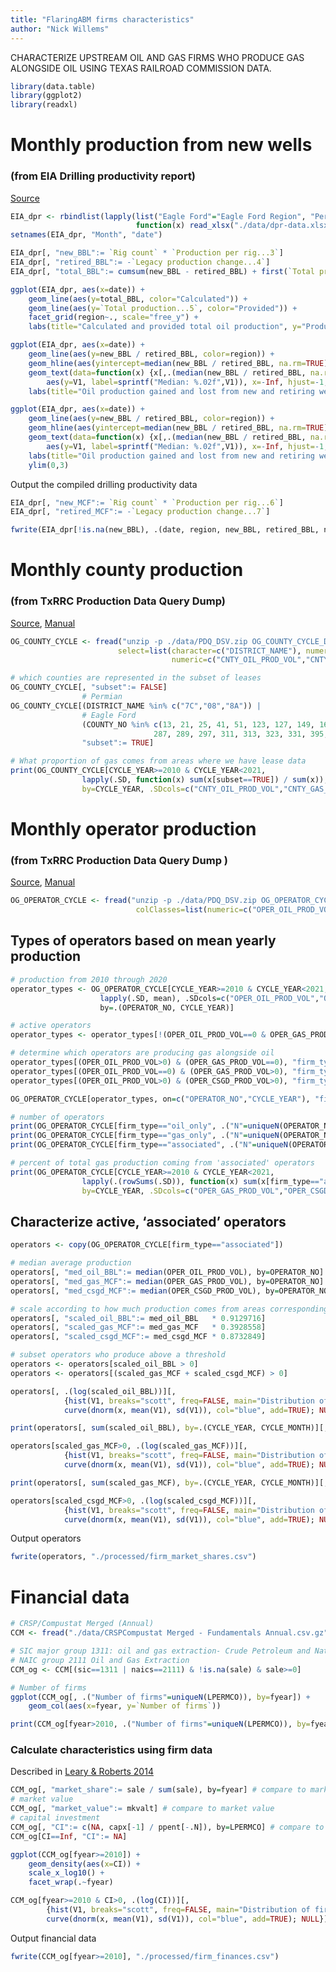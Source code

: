 ```yaml
---
title: "FlaringABM firms characteristics"
author: "Nick Willems"
---
```



CHARACTERIZE UPSTREAM OIL AND GAS FIRMS WHO PRODUCE GAS ALONGSIDE OIL USING TEXAS RAILROAD COMMISSION DATA.  


```r
library(data.table)
library(ggplot2)
library(readxl)
```

# Monthly production from new wells
### (from EIA Drilling productivity report)  
[Source](https://www.eia.gov/petroleum/drilling/archive/2021/10/)  
```r
EIA_dpr <- rbindlist(lapply(list("Eagle Ford"="Eagle Ford Region", "Permian"="Permian Region"),
                            function(x) read_xlsx("./data/dpr-data.xlsx", sheet=x, skip=1)), idcol="region")
setnames(EIA_dpr, "Month", "date")

EIA_dpr[, "new_BBL":= `Rig count` * `Production per rig...3`]
EIA_dpr[, "retired_BBL":= -`Legacy production change...4`]
EIA_dpr[, "total_BBL":= cumsum(new_BBL - retired_BBL) + first(`Total production...5`), by=region]

ggplot(EIA_dpr, aes(x=date)) +
    geom_line(aes(y=total_BBL, color="Calculated")) +
    geom_line(aes(y=`Total production...5`, color="Provided")) +
    facet_grid(region~., scale="free_y") +
    labs(title="Calculated and provided total oil production", y="Production (BBL)")
```

```r
ggplot(EIA_dpr, aes(x=date)) +
    geom_line(aes(y=new_BBL / retired_BBL, color=region)) +
    geom_hline(aes(yintercept=median(new_BBL / retired_BBL, na.rm=TRUE)), lty=2) +
    geom_text(data=function(x) {x[,.(median(new_BBL / retired_BBL, na.rm=TRUE))]},
        aes(y=V1, label=sprintf("Median: %.02f",V1)), x=-Inf, hjust=-1, vjust=-1) +
    labs(title="Oil production gained and lost from new and retiring wells", y="Production gained / Production lost")
```

```r
ggplot(EIA_dpr, aes(x=date)) +
    geom_line(aes(y=new_BBL / retired_BBL, color=region)) +
    geom_hline(aes(yintercept=median(new_BBL / retired_BBL, na.rm=TRUE)), lty=2) +
    geom_text(data=function(x) {x[,.(median(new_BBL / retired_BBL, na.rm=TRUE))]},
        aes(y=V1, label=sprintf("Median: %.02f",V1)), x=-Inf, hjust=-1, vjust=-1) +
    labs(title="Oil production gained and lost from new and retiring wells", y="Production gained / Production lost") +
    ylim(0,3)
```

Output the compiled drilling productivity data  
```r
EIA_dpr[, "new_MCF":= `Rig count` * `Production per rig...6`]
EIA_dpr[, "retired_MCF":= -`Legacy production change...7`]

fwrite(EIA_dpr[!is.na(new_BBL), .(date, region, new_BBL, retired_BBL, new_MCF, retired_MCF)], "./processed/EIA_dpr.csv")
```

# Monthly county production 
### (from TxRRC Production Data Query Dump)  
[Source](https://mft.rrc.texas.gov/link/fe3298a2-8788-4234-b2a0-90ee41558d75),
[Manual](https://portalvhdskzlfb8q9lqr9.blob.core.windows.net/media/47731/pdq-dump-user-manual.pdf)
```r
OG_COUNTY_CYCLE <- fread("unzip -p ./data/PDQ_DSV.zip OG_COUNTY_CYCLE_DATA_TABLE.dsv", sep="}", quote="",
                        select=list(character=c("DISTRICT_NAME"), numeric=c("COUNTY_NO","CYCLE_YEAR"),
                                    numeric=c("CNTY_OIL_PROD_VOL","CNTY_GAS_PROD_VOL","CNTY_CSGD_PROD_VOL")))

# which counties are represented in the subset of leases
OG_COUNTY_CYCLE[, "subset":= FALSE]
                # Permian
OG_COUNTY_CYCLE[(DISTRICT_NAME %in% c("7C","08","8A")) |
                # Eagle Ford
                (COUNTY_NO %in% c(13, 21, 25, 41, 51, 123, 127, 149, 163, 177, 185, 255, 283, 285,
                                287, 289, 297, 311, 313, 323, 331, 395, 471, 477, 479, 493, 507)),
                "subset":= TRUE]

# What proportion of gas comes from areas where we have lease data
print(OG_COUNTY_CYCLE[CYCLE_YEAR>=2010 & CYCLE_YEAR<2021,
                lapply(.SD, function(x) sum(x[subset==TRUE]) / sum(x)),
                by=CYCLE_YEAR, .SDcols=c("CNTY_OIL_PROD_VOL","CNTY_GAS_PROD_VOL","CNTY_CSGD_PROD_VOL")])
```

# Monthly operator production 
### (from TxRRC Production Data Query Dump )
 [Source](https://mft.rrc.texas.gov/link/fe3298a2-8788-4234-b2a0-90ee41558d75),
 [Manual](https://portalvhdskzlfb8q9lqr9.blob.core.windows.net/media/47731/pdq-dump-user-manual.pdf)
```r
OG_OPERATOR_CYCLE <- fread("unzip -p ./data/PDQ_DSV.zip OG_OPERATOR_CYCLE_DATA_TABLE.dsv", sep="}", quote="",
                            colClasses=list(numeric=c("OPER_OIL_PROD_VOL","OPER_GAS_PROD_VOL","OPER_CSGD_PROD_VOL")))
```

## Types of operators based on mean yearly production
```r
# production from 2010 through 2020
operator_types <- OG_OPERATOR_CYCLE[CYCLE_YEAR>=2010 & CYCLE_YEAR<2021,
                    lapply(.SD, mean), .SDcols=c("OPER_OIL_PROD_VOL","OPER_GAS_PROD_VOL","OPER_CSGD_PROD_VOL"),
                    by=.(OPERATOR_NO, CYCLE_YEAR)]

# active operators
operator_types <- operator_types[!(OPER_OIL_PROD_VOL==0 & OPER_GAS_PROD_VOL==0 & OPER_CSGD_PROD_VOL==0)]

# determine which operators are producing gas alongside oil
operator_types[(OPER_OIL_PROD_VOL>0) & (OPER_GAS_PROD_VOL==0), "firm_type":= "oil_only"]
operator_types[(OPER_OIL_PROD_VOL==0) & (OPER_GAS_PROD_VOL>0), "firm_type":= "gas_only"]
operator_types[(OPER_OIL_PROD_VOL>0) & (OPER_CSGD_PROD_VOL>0), "firm_type":= "associated"]

OG_OPERATOR_CYCLE[operator_types, on=c("OPERATOR_NO","CYCLE_YEAR"), "firm_type":= firm_type]
```

```r
# number of operators
print(OG_OPERATOR_CYCLE[firm_type=="oil_only", .("N"=uniqueN(OPERATOR_NO)), keyby=CYCLE_YEAR])
print(OG_OPERATOR_CYCLE[firm_type=="gas_only", .("N"=uniqueN(OPERATOR_NO)), keyby=CYCLE_YEAR])
print(OG_OPERATOR_CYCLE[firm_type=="associated", .("N"=uniqueN(OPERATOR_NO)), keyby=CYCLE_YEAR])

# percent of total gas production coming from 'associated' operators
print(OG_OPERATOR_CYCLE[CYCLE_YEAR>=2010 & CYCLE_YEAR<2021,
                lapply(.(rowSums(.SD)), function(x) sum(x[firm_type=="associated"], na.rm=TRUE) / sum(x)),
                by=CYCLE_YEAR, .SDcols=c("OPER_GAS_PROD_VOL","OPER_CSGD_PROD_VOL")])
```

## Characterize active, 'associated' operators
```r
operators <- copy(OG_OPERATOR_CYCLE[firm_type=="associated"])

# median average production
operators[, "med_oil_BBL":= median(OPER_OIL_PROD_VOL), by=OPERATOR_NO]
operators[, "med_gas_MCF":= median(OPER_GAS_PROD_VOL), by=OPERATOR_NO]
operators[, "med_csgd_MCF":= median(OPER_CSGD_PROD_VOL), by=OPERATOR_NO]

# scale according to how much production comes from areas corresponding to lease data
operators[, "scaled_oil_BBL":= med_oil_BBL   * 0.9129716]
operators[, "scaled_gas_MCF":= med_gas_MCF   * 0.3928558]
operators[, "scaled_csgd_MCF":= med_csgd_MCF * 0.8732849]

# subset operators who produce above a threshold
operators <- operators[scaled_oil_BBL > 0]
operators <- operators[(scaled_gas_MCF + scaled_csgd_MCF) > 0]
```

```r
operators[, .(log(scaled_oil_BBL))][,
            {hist(V1, breaks="scott", freq=FALSE, main="Distribution of firm oil production", xlab="log(Oil (BBL))");
            curve(dnorm(x, mean(V1), sd(V1)), col="blue", add=TRUE); NULL}]
```

```r
print(operators[, sum(scaled_oil_BBL), by=.(CYCLE_YEAR, CYCLE_MONTH)][, as.list(summary(V1)), keyby=CYCLE_YEAR])
```

```r
operators[scaled_gas_MCF>0, .(log(scaled_gas_MCF))][,
            {hist(V1, breaks="scott", freq=FALSE, main="Distribution of firm gas production", xlab="log(Gas (MCF))");
            curve(dnorm(x, mean(V1), sd(V1)), col="blue", add=TRUE); NULL}]
```

```r
print(operators[, sum(scaled_gas_MCF), by=.(CYCLE_YEAR, CYCLE_MONTH)][, as.list(summary(V1)), keyby=CYCLE_YEAR])
```

```r
operators[scaled_csgd_MCF>0, .(log(scaled_csgd_MCF))][,
            {hist(V1, breaks="scott", freq=FALSE, main="Distribution of firm casinghead gas production", xlab="log(Gas (MCF))");
            curve(dnorm(x, mean(V1), sd(V1)), col="blue", add=TRUE); NULL}]
```

Output operators
```r
fwrite(operators, "./processed/firm_market_shares.csv")
```

# Financial data  
```r
# CRSP/Compustat Merged (Annual)
CCM <- fread("./data/CRSPCompustat Merged - Fundamentals Annual.csv.gz", key=c("fyear","LPERMCO","conm"))

# SIC major group 1311: oil and gas extraction- Crude Petroleum and Natural Gas
# NAIC group 2111 Oil and Gas Extraction
CCM_og <- CCM[(sic==1311 | naics==2111) & !is.na(sale) & sale>=0]

# Number of firms
ggplot(CCM_og[, .("Number of firms"=uniqueN(LPERMCO)), by=fyear]) +
    geom_col(aes(x=fyear, y=`Number of firms`))

print(CCM_og[fyear>2010, .("Number of firms"=uniqueN(LPERMCO)), by=fyear])
```
### Calculate characteristics using firm data
Described in [Leary & Roberts 2014](zotero://select/items/0_2I87I24H)
```r
CCM_og[, "market_share":= sale / sum(sale), by=fyear] # compare to market share
# market value
CCM_og[, "market_value":= mkvalt] # compare to market value
# capital investment
CCM_og[, "CI":= c(NA, capx[-1] / ppent[-.N]), by=LPERMCO] # compare to cash
CCM_og[CI==Inf, "CI":= NA]
```

```r
ggplot(CCM_og[fyear>=2010]) +
    geom_density(aes(x=CI)) +
    scale_x_log10() +
    facet_wrap(.~fyear)
```
```r
CCM_og[fyear>=2010 & CI>0, .(log(CI))][,
        {hist(V1, breaks="scott", freq=FALSE, main="Distribution of firm cash", xlab="log(Dollars)");
        curve(dnorm(x, mean(V1), sd(V1)), col="blue", add=TRUE); NULL}]
```

Output financial data
```r
fwrite(CCM_og[fyear>=2010], "./processed/firm_finances.csv")
```
